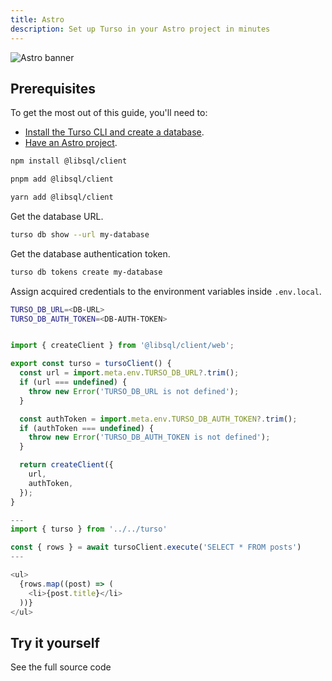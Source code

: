 ```yaml
---
title: Astro
description: Set up Turso in your Astro project in minutes
---
```


![Astro banner](/images/guides/astro-banner.png)

## Prerequisites

To get the most out of this guide, you'll need to:

- [Install the Turso CLI and create a database].
- [Have an Astro project].

<Steps>

<Step title="Install the libSQL JavaScript SDK">

<CodeGroup>

```bash npm
npm install @libsql/client
```

```bash pnpm
pnpm add @libsql/client
```

```bash yarn
yarn add @libsql/client
```

</CodeGroup>

</Step>

<Step title="Set up the database credentials.">

Get the database URL.

```bash
turso db show --url my-database
```
Get the database authentication token.

```bash
turso db tokens create my-database
```

Assign acquired credentials to the environment variables inside `.env.local`.

```bash
TURSO_DB_URL=<DB-URL>
TURSO_DB_AUTH_TOKEN=<DB-AUTH-TOKEN>
```
</Step>

<Step title="Initiate a LibSQL Client.">

```javascript src/turso.ts

import { createClient } from '@libsql/client/web';

export const turso = tursoClient() {
  const url = import.meta.env.TURSO_DB_URL?.trim();
  if (url === undefined) {
    throw new Error('TURSO_DB_URL is not defined');
  }

  const authToken = import.meta.env.TURSO_DB_AUTH_TOKEN?.trim();
  if (authToken === undefined) {
    throw new Error('TURSO_DB_AUTH_TOKEN is not defined');
  }

  return createClient({
    url,
    authToken,
  });
}
```
</Step>

<Step title="Fetch data from Turso.">

```javascript
---
import { turso } from '../../turso'

const { rows } = await tursoClient.execute('SELECT * FROM posts')
---

<ul>
  {rows.map((post) => (
    <li>{post.title}</li>
  ))}
</ul>
```
</Step>

</Steps>

## Try it yourself

<CardGroup cols={2}>
  <Card title="Astro SSR blog" icon="arrow-up-right-from-square" href="https://github.com/turso-extended/app-tustro-blog">
    See the full source code
  </Card>
</CardGroup>


[Install the Turso CLI and create a database]: /cli/installation
[Have an Astro project]: https://docs.astro.build/en/install/auto/#1-run-the-setup-wizard
